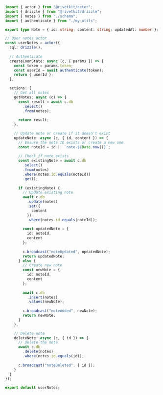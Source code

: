 ```typescript
import { actor } from "@rivetkit/actor";
import { drizzle } from "@rivetkit/drizzle";
import { notes } from "./schema";
import { authenticate } from "./my-utils";

export type Note = { id: string; content: string; updatedAt: number };

// User notes actor
const userNotes = actor({
  sql: drizzle(),
  
  // Authenticate
  createConnState: async (c, { params }) => {
    const token = params.token;
    const userId = await authenticate(token);
    return { userId };
  },

  actions: {
    // Get all notes
    getNotes: async (c) => {
      const result = await c.db
        .select()
        .from(notes);
      
      return result;
    },

    // Update note or create if it doesn't exist
    updateNote: async (c, { id, content }) => {
      // Ensure the note ID exists or create a new one
      const noteId = id || `note-${Date.now()}`;
      
      // Check if note exists
      const existingNote = await c.db
        .select()
        .from(notes)
        .where(notes.id.equals(noteId))
        .get();
      
      if (existingNote) {
        // Update existing note
        await c.db
          .update(notes)
          .set({
            content
          })
          .where(notes.id.equals(noteId));
        
        const updatedNote = {
          id: noteId,
          content
        };
        
        c.broadcast("noteUpdated", updatedNote);
        return updatedNote;
      } else {
        // Create new note
        const newNote = {
          id: noteId,
          content
        };
        
        await c.db
          .insert(notes)
          .values(newNote);
        
        c.broadcast("noteAdded", newNote);
        return newNote;
      }
    },

    // Delete note
    deleteNote: async (c, { id }) => {
      // Delete the note
      await c.db
        .delete(notes)
        .where(notes.id.equals(id));
      
      c.broadcast("noteDeleted", { id });
    }
  }
});

export default userNotes;
```
